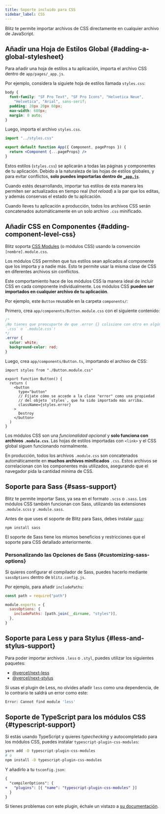 ```yaml
---
title: Soporte incluido para CSS
sidebar_label: CSS
---
```


Blitz te permite importar archivos de CSS directamente en cualquier
archivo de JavaScript.

## Añadir una Hoja de Estilos Global {#adding-a-global-stylesheet}

Para añadir una hoja de estilos a tu aplicación, importa el archivo CSS
dentro de `app/pages/_app.js`.

Por ejemplo, considera la siguiete hoja de estilos llamada `styles.css`:

```css
body {
  font-family: "SF Pro Text", "SF Pro Icons", "Helvetica Neue",
    "Helvetica", "Arial", sans-serif;
  padding: 20px 20px 60px;
  max-width: 680px;
  margin: 0 auto;
}
```

Luego, importa el archivo `styles.css`.

```jsx
import "../styles.css"

export default function App({ Component, pageProps }) {
  return <Component {...pageProps} />
}
```

Estos estilos (`styles.css`) se aplicarán a todas las páginas y
componentes de tu aplicación. Debido a la naturaleza de las hojas de
estilos globales, y para evitar conflictos, **solo puedes importarlas
dentro de [`_app.js`](./app-component)**.

Cuando estés desarrollando, importar tus estilos de esta manera les
permiten ser actualizados en tiempo real (_hot reload_) a la par que los
editas, y además conservas el estado de tu aplicación.

Cuando lleves tu aplicación a producción, todos los archivos CSS serán
concatenados automáticamente en un solo archivo `.css` minificado.

## Añadir CSS en Componentes {#adding-component-level-css}

Blitz soporta [CSS Modules](https://github.com/css-modules/css-modules) (o
módulos CSS) usando la convención `[nombre].module.css`.

Los módulos CSS permiten que tus estilos sean aplicados al componente que
los importa y a nadie más. Esto te permite usar la misma clase de CSS en
diferentes archivos sin conflictos.

Este comportamiento hace de los módulos CSS la manera ideal de incluir CSS
en cada componente individualmente. Los módulos CSS **pueden ser
importados en cualquier archivo de tu aplicación**.

Por ejemplo, este `Button` reusable en la carpeta `components/`:

Primero, crea `app/components/Button.module.css` con el siguiente
contenido:

```css
/*
¡No tienes que preocuparte de que .error {} colisione con otro en algún
`.css` o `.module.css`!
*/
.error {
  color: white;
  background-color: red;
}
```

Luego, crea `app/components/Button.ts`, importando el archivo de CSS:

```tsx
import styles from "./Button.module.css"

export function Button() {
  return (
    <button
      type="button"
      // Fíjate cómo se accede a la clase "error" como una propiedad
      // del objeto `styles`, que ha sido importado más arriba.
      className={styles.error}
    >
      Destroy
    </button>
  )
}
```

Los módulos CSS son una _funcionalidad opcional_ y **solo funciona con
archivos `.module.css`**. Las hojas de estilos importadas con `<link>` y
el CSS global siguen funcionando normalmente.

En producción, todos los archivos `.module.css` son concatenados
automáticamente en **muchos archivos minificados** `.css`. Estos archivos
se correlacionan con los componentes más utilizados, asegurando que el
navegador pida la cantidad mínima de CSS.

## Soporte para Sass {#sass-support}

Blitz te permite importar Sass, ya sea en el formato `.scss` o `.sass`.
Los módulos CSS también funcionan con Sass, utilizando las extensiones
`.module.scss` y `.module.sass`.

Antes de que uses el soporte de Blitz para Sass, debes instalar
[`sass`](https://github.com/sass/sass):

```bash
npm install sass
```

El soporte de Sass tiene los mismos beneficios y restricciones que el
soporte para CSS detallado anteriormente.

### Personalizando las Opciones de Sass {#customizing-sass-options}

Si quieres configurar el compilador de Sass, puedes hacerlo mediante
`sassOptions` dentro de `blitz.config.js`.

Por ejemplo, para añadir `includePaths`:

```js
const path = require("path")

module.exports = {
  sassOptions: {
    includePaths: [path.join(__dirname, "styles")],
  },
}
```

## Soporte para Less y para Stylus {#less-and-stylus-support}

Para poder importar archivos `.less` o `.styl`, puedes utilizar los
siguientes paquetes:

- [@vercel/next-less](https://github.com/vercel/next-plugins/tree/master/packages/next-less)
- [@vercel/next-stylus](https://github.com/vercel/next-plugins/tree/master/packages/next-stylus)

Si usas el plugin de Less, no olvides añadir `less` como una dependencia,
de lo contrario te saldrá un error como este:

```bash
Error: Cannot find module 'less'
```

## Soporte de TypeScript para los módulos CSS {#typescript-support}

Si estás usando TypeScript y quieres _typechecking_ y autocompletado para
los módulos CSS, puedes instalar `typescript-plugin-css-modules`:

```bash
yarn add -D typescript-plugin-css-modules
# o
npm install -D typescript-plugin-css-modules
```

Y añadirlo a tu `tsconfig.json`:

```diff
{
  "compilerOptions": {
+   "plugins": [{ "name": "typescript-plugin-css-modules" }]
  }
}
```

Si tienes problemas con este plugin, échale un vistazo a
[su documentación](https://github.com/mrmckeb/typescript-plugin-css-modules).
